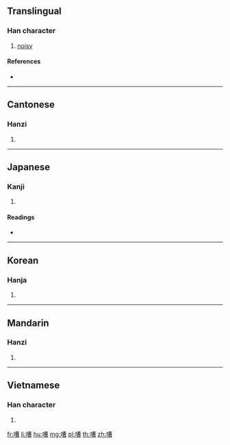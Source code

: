 ==Translingual==

===Han character===
{{Han char|rn=30|rad=口|as=11|sn=14|four=64067|canj=RTWA|ids=⿰口曹}}

# [[noisy]]

====References====
* {{Han ref|kx=0205.060|dkj=04175|dj=0427.240|hdz=10674.090|uh=5608|ud=22024|bh=B9CB|bd=47563}}

----

==Cantonese==

===Hanzi===
{{yue-hanzi|jyut=|y=chou4}}

# {{defn|lang=yue|sort=口11}}

----

==Japanese==

===Kanji===
{{ja-kanji|grade=|rs=口11}}

# {{defn|lang=ja|sort=口11}}

====Readings====
* {{ja-readings|on=[[さう]] (sau), [[そう]] (sō), [[せう]] (seu), [[ぜう]] (zeu)|kun=[[かまびすしい]] (kamabisushii)}}

----

==Korean==

===Hanja===
{{ko-hanja|hangeul=조|rv=jo|mr=cho}}

# {{defn|lang=ko|sort=口11}}

----

==Mandarin==

===Hanzi===
{{cmn-hanzi|pin=[[cáo]] ([[cao2]])|wg=ts'ao<sup>2</sup>}}

# {{defn|lang=cmn|sort=口11}}

----

==Vietnamese==

===Han character===
{{vi-hantu|[[tào]]|rs=口11}}

# {{defn|lang=vi|sort=口11}}

[[fr:嘈]]
[[li:嘈]]
[[hu:嘈]]
[[mg:嘈]]
[[pl:嘈]]
[[th:嘈]]
[[zh:嘈]]